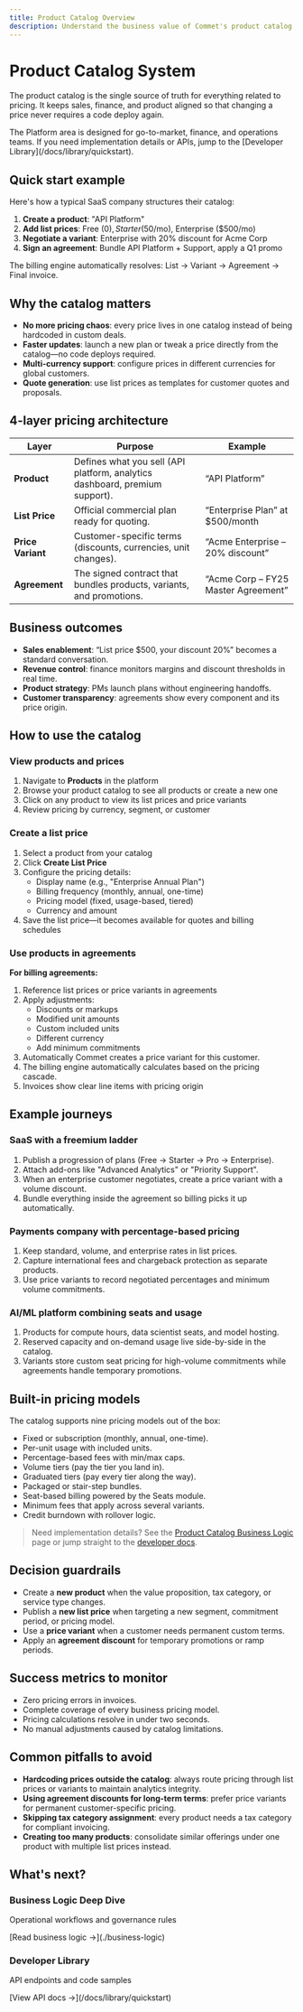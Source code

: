 ```yaml
---
title: Product Catalog Overview
description: Understand the business value of Commet's product catalog and how it simplifies pricing conversations for non-technical stakeholders.
---
```



# Product Catalog System

The product catalog is the single source of truth for everything related to pricing. It keeps sales, finance, and product aligned so that changing a price never requires a code deploy again.

<Callout type="success">
The Platform area is designed for go-to-market, finance, and operations teams. If you need implementation details or APIs, jump to the [Developer Library](/docs/library/quickstart).
</Callout>

## Quick start example 

Here's how a typical SaaS company structures their catalog:

1. **Create a product**: "API Platform"
2. **Add list prices**: Free ($0), Starter ($50/mo), Enterprise ($500/mo)
3. **Negotiate a variant**: Enterprise with 20% discount for Acme Corp
4. **Sign an agreement**: Bundle API Platform + Support, apply a Q1 promo

The billing engine automatically resolves: List → Variant → Agreement → Final invoice.

## Why the catalog matters

- **No more pricing chaos**: every price lives in one catalog instead of being hardcoded in custom deals.
- **Faster updates**: launch a new plan or tweak a price directly from the catalog—no code deploys required.
- **Multi-currency support**: configure prices in different currencies for global customers.
- **Quote generation**: use list prices as templates for customer quotes and proposals.

## 4-layer pricing architecture

| Layer | Purpose | Example |
| --- | --- | --- |
| **Product** | Defines what you sell (API platform, analytics dashboard, premium support). | “API Platform” |
| **List Price** | Official commercial plan ready for quoting. | “Enterprise Plan” at $500/month |
| **Price Variant** | Customer-specific terms (discounts, currencies, unit changes). | “Acme Enterprise – 20% discount” |
| **Agreement** | The signed contract that bundles products, variants, and promotions. | “Acme Corp – FY25 Master Agreement” |

## Business outcomes

- **Sales enablement**: “List price $500, your discount 20%” becomes a standard conversation.
- **Revenue control**: finance monitors margins and discount thresholds in real time.
- **Product strategy**: PMs launch plans without engineering handoffs.
- **Customer transparency**: agreements show every component and its price origin.

## How to use the catalog

### View products and prices

1. Navigate to **Products** in the platform
2. Browse your product catalog to see all products or create a new one
3. Click on any product to view its list prices and price variants
4. Review pricing by currency, segment, or customer

### Create a list price

1. Select a product from your catalog
2. Click **Create List Price**
3. Configure the pricing details:
   - Display name (e.g., "Enterprise Annual Plan")
   - Billing frequency (monthly, annual, one-time)
   - Pricing model (fixed, usage-based, tiered)
   - Currency and amount
4. Save the list price—it becomes available for quotes and billing schedules

### Use products in agreements


**For billing agreements:**
1. Reference list prices or price variants in agreements
2. Apply adjustments:
   - Discounts or markups
   - Modified unit amounts
   - Custom included units
   - Different currency
   - Add minimum commitments
3. Automatically Commet creates a price variant for this customer.
3. The billing engine automatically calculates based on the pricing cascade.
4. Invoices show clear line items with pricing origin

## Example journeys

### SaaS with a freemium ladder

1. Publish a progression of plans (Free → Starter → Pro → Enterprise).
2. Attach add-ons like "Advanced Analytics" or "Priority Support".
3. When an enterprise customer negotiates, create a price variant with a volume discount.
4. Bundle everything inside the agreement so billing picks it up automatically.

### Payments company with percentage-based pricing

1. Keep standard, volume, and enterprise rates in list prices.
2. Capture international fees and chargeback protection as separate products.
3. Use price variants to record negotiated percentages and minimum volume commitments.

### AI/ML platform combining seats and usage

1. Products for compute hours, data scientist seats, and model hosting.
2. Reserved capacity and on-demand usage live side-by-side in the catalog.
3. Variants store custom seat pricing for high-volume commitments while agreements handle temporary promotions.

## Built-in pricing models

The catalog supports nine pricing models out of the box:

- Fixed or subscription (monthly, annual, one-time).
- Per-unit usage with included units.
- Percentage-based fees with min/max caps.
- Volume tiers (pay the tier you land in).
- Graduated tiers (pay every tier along the way).
- Packaged or stair-step bundles.
- Seat-based billing powered by the Seats module.
- Minimum fees that apply across several variants.
- Credit burndown with rollover logic.

> Need implementation details? See the [Product Catalog Business Logic](./business-logic) page or jump straight to the [developer docs](/docs/library/quickstart).

## Decision guardrails

- Create a **new product** when the value proposition, tax category, or service type changes.
- Publish a **new list price** when targeting a new segment, commitment period, or pricing model.
- Use a **price variant** when a customer needs permanent custom terms.
- Apply an **agreement discount** for temporary promotions or ramp periods.

## Success metrics to monitor

- Zero pricing errors in invoices.
- Complete coverage of every business pricing model.
- Pricing calculations resolve in under two seconds.
- No manual adjustments caused by catalog limitations.

## Common pitfalls to avoid

- **Hardcoding prices outside the catalog**: always route pricing through list prices or variants to maintain analytics integrity.
- **Using agreement discounts for long-term terms**: prefer price variants for permanent customer-specific pricing.
- **Skipping tax category assignment**: every product needs a tax category for compliant invoicing.
- **Creating too many products**: consolidate similar offerings under one product with multiple list prices instead.

## What's next?

<div className="grid grid-cols-1 md:grid-cols-2 gap-4">
  <div className="border rounded-lg p-4">
    <h3 className="font-semibold mt-0">Business Logic Deep Dive</h3>
    <p className="text-sm text-muted-foreground">Operational workflows and governance rules</p>
    <p className="text-sm">[Read business logic →](./business-logic)</p>
  </div>

  <div className="border rounded-lg p-4">
    <h3 className="font-semibold mt-0">Developer Library</h3>
    <p className="text-sm text-muted-foreground">API endpoints and code samples</p>
    <p className="text-sm">[View API docs →](/docs/library/quickstart)</p>
  </div>
</div>
